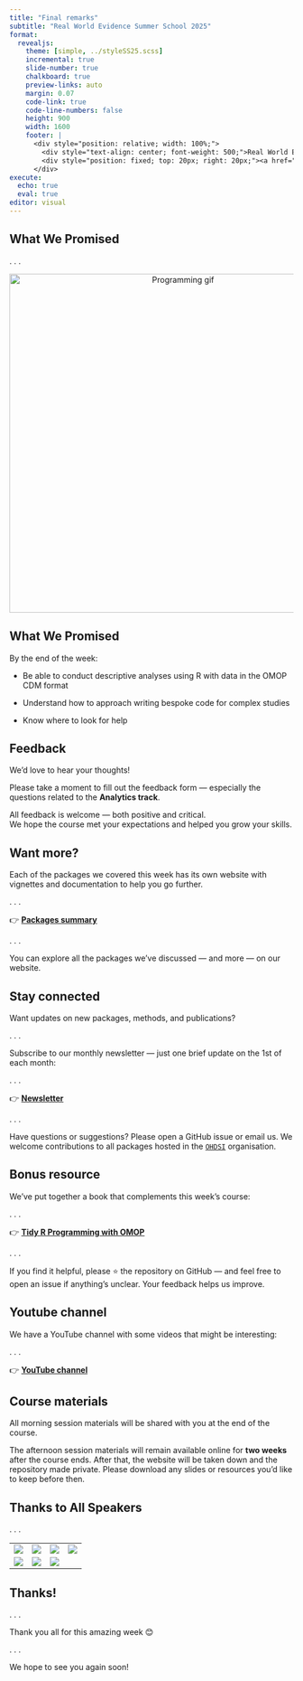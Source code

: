 ```yaml
---
title: "Final remarks"
subtitle: "Real World Evidence Summer School 2025"
format:
  revealjs: 
    theme: [simple, ../styleSS25.scss]
    incremental: true   
    slide-number: true
    chalkboard: true
    preview-links: auto
    margin: 0.07
    code-link: true
    code-line-numbers: false
    height: 900
    width: 1600
    footer: |
      <div style="position: relative; width: 100%;">
        <div style="text-align: center; font-weight: 500;">Real World Evidence Summer School 2025</div>
        <div style="position: fixed; top: 20px; right: 20px;"><a href="index.qmd" style="text-decoration: none;">⬅ Back to Presentations</a></div>
      </div>
execute:
  echo: true
  eval: true
editor: visual
---
```


## What We Promised

. . .

::: {style="text-align: center;"}
<img src="images/programming.gif" alt="Programming gif" style="height: 600px;"/>
:::

## What We Promised

By the end of the week:

-   Be able to conduct descriptive analyses using R with data in the OMOP CDM format

-   Understand how to approach writing bespoke code for complex studies

-   Know where to look for help

## Feedback

We’d love to hear your thoughts!

Please take a moment to fill out the feedback form — especially the questions related to the **Analytics track**.

All feedback is welcome — both positive and critical.\
We hope the course met your expectations and helped you grow your skills.

## Want more?

Each of the packages we covered this week has its own website with vignettes and documentation to help you go further.

. . .

👉 [**Packages summary**](https://oxford-pharmacoepi.github.io/Oxinfer/packages/summary.html)

. . .

You can explore all the packages we've discussed — and more — on our website.

## Stay connected

Want updates on new packages, methods, and publications?

. . .

Subscribe to our monthly newsletter — just one brief update on the 1st of each month:

. . .

👉 [**Newsletter**](https://oxford-pharmacoepi.github.io/Oxinfer/packages/newsletter.html)

. . .

Have questions or suggestions? Please open a GitHub issue or email us. We welcome contributions to all packages hosted in the [`OHDSI`](https://github.com/OHDSI) organisation.

## Bonus resource

We’ve put together a book that complements this week’s course:

. . .

👉 [**Tidy R Programming with OMOP**](https://oxford-pharmacoepi.github.io/Tidy-R-programming-with-OMOP/)

. . .

If you find it helpful, please ⭐ the repository on GitHub — and feel free to open an issue if anything’s unclear. Your feedback helps us improve.

## Youtube channel

We have a YouTube channel with some videos that might be interesting:

. . .

👉 [**YouTube channel**](https://www.youtube.com/@oxinfer)

## Course materials

All morning session materials will be shared with you at the end of the course.

The afternoon session materials will remain available online for **two weeks** after the course ends. After that, the website will be taken down and the repository made private. Please download any slides or resources you'd like to keep before then.

## Thanks to All Speakers

. . .

|     |     |     |     |
|-----|-----|-----|-----|
| ![](https://www.ndorms.ox.ac.uk/team/cecilia-campanile/@@haiku.profiles.portrait/3cea6ad525124e309939536967e7a2dc/@@images/image/w1140?b3eb9e3d-7c46-4865-9ccc-722b6343bb77)     | ![](https://www.ndorms.ox.ac.uk/team/edward-burn/@@haiku.profiles.portrait/8fbaee61a0be4f4dbc4f7cd361fefc36/@@images/image/w1140?025fd3b4-0f11-4c3f-bb69-9699078b7834)          | ![](https://www.ndorms.ox.ac.uk/team/marti-catala-sabate/@@haiku.profiles.portrait/9bb5a30b6c384dcfa014de76a46854e7/@@images/image/w1140?f0625fc8-413a-49a7-a949-110c73ec5633) | ![](https://www.ndorms.ox.ac.uk/team/mike-du/@@haiku.profiles.portrait/440d77a80c0e4febbea6996b8bfb4ea7/@@images/image/w1140?2d1fa044-1807-4807-9831-2ad155d034f6) |
| ![](https://www.ndorms.ox.ac.uk/team/marta-alcalde-herraiz/@@haiku.profiles.portrait/dbc27382a34143f5b8c20955defec358/@@images/image/w1140?a164b431-26ab-4b35-86f6-e6024b0d6948) | ![](https://www.ndorms.ox.ac.uk/team/nuria-mercade-besora/@@haiku.profiles.portrait/fd38ca12ac8542bd9e84c5bdd4c629f9/@@images/image/w1140?59a5c5a1-9176-4820-b87a-5aed09886553) | ![](https://www.ndorms.ox.ac.uk/team/kim-lopez-guell/@@haiku.profiles.portrait/1f6345dce5934625a5785db65233eb33/@@images/image/w1140?c51db1cf-55b7-42ba-9836-8559b3ccd8ce)     |                                                                                                                                                                    |

## Thanks!

. . .

Thank you all for this amazing week 😊

. . .

We hope to see you again soon!
